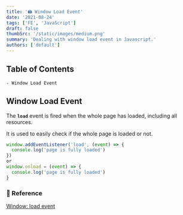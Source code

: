```yaml
---
title: '🖨️ Window Load Event'
date: '2021-08-24'
tags: ['FE', 'JavaScript']
draft: false
thumbSrc: '/static/images/medium.png'
summary: 'Dealing with window load event in Javascript.'
authors: ['default']
---
```


## Table of Contents

```
- Window Load Event
```

## Window Load Event

The **`load`** event is fired when the whole page has loaded, including all resources.

It is used to easily check if the whole page is loaded or not.

```js
window.addEventListener('load', (event) => {
  console.log('page is fully loaded')
})
or
window.onload = (event) => {
  console.log('page is fully loaded')
}
```

### 🔗 Reference

[Window: load event](https://developer.mozilla.org/en-US/docs/Web/API/Window/load_event)

